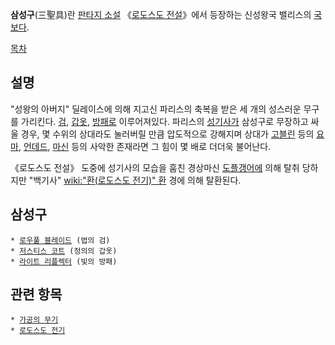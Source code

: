 '''삼성구'''(三聖具)란 [[판타지 소설]] 《[[로도스도 전설]]》에서 등장하는 신성왕국 밸리스의 [[국보]]다.

[[목차]]
== 설명 ==
"성왕의 아버지" 딜레이스에 의해 지고신 파리스의 축복을 받은 세 개의 성스러운 무구를 가리킨다. [[검]], [[갑옷]], [[방패]]로 이루어져있다. 파리스의 [[성기사]]가 삼성구로 무장하고 싸울 경우, 몇 수위의 상대라도 눌러버릴 만큼 압도적으로 강해지며 상대가 [[고블린]] 등의 [[요마]], [[언데드]], [[마신]] 등의 사악한 존재라면 그 힘이 몇 배로 더더욱 불어난다.

《로도스도 전설》 도중에 성기사의 모습을 훔친 경상마신 [[도플갱어]]에 의해 탈취 당하지만 "백기사" [[wiki:"환(로도스도 전기)" 환]] 경에 의해 탈환된다.

== 삼성구 ==
 * [[로우풀 블레이드]] (법의 검)
 * [[저스티스 코트]] (정의의 갑옷)
 * [[라이트 리플렉터]] (빛의 방패)

== 관련 항목 ==
 * [[가공의 무기]]
 * [[로도스도 전기]]
